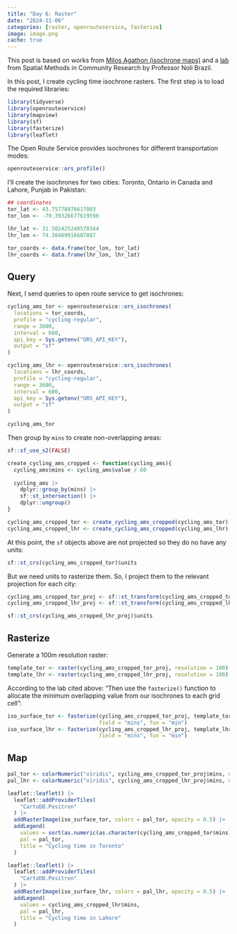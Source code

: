 ```yaml
---
title: "Day 6: Raster"
date: "2024-11-06"
categories: [raster, openrouteservice, fasterize]
image: image.png
cache: true
---
```


This post is based on works from [Milos Agathon (isochrone maps)](https://github.com/milos-agathon/isochrone_maps/blob/main/R/main.r) and a [lab](https://crd230.github.io/lab5b.html) from Spatial Methods in Community Research by Professor Noli Brazil.

In this post, I create cycling time isochrone rasters. The first step is to load the required libraries:

```r
library(tidyverse)
library(openrouteservice)
library(mapview)
library(sf)
library(fasterize)
library(leaflet)
```


The Open Route Service provides isochrones for different transportation modes:

```r
openrouteservice::ors_profile()
```


I'll create the isochrones for two cities: Toronto, Ontario in Canada and Lahore, Punjab in Pakistan:

```r
## coordinates
tor_lat <- 43.75778976617083
tor_lon <- -79.39326677619596

lhr_lat <- 31.502425248570344
lhr_lon <- 74.30409916687087

tor_coords <- data.frame(tor_lon, tor_lat)
lhr_coords <- data.frame(lhr_lon, lhr_lat)
```

## Query

Next, I send queries to open route service to get isochrones:

```r
cycling_ams_tor <- openrouteservice::ors_isochrones(
  locations = tor_coords,
  profile = "cycling-regular",
  range = 3600,
  interval = 600,
  api_key = Sys.getenv("ORS_API_KEY"),
  output = "sf"
)

cycling_ams_lhr <- openrouteservice::ors_isochrones(
  locations = lhr_coords,
  profile = "cycling-regular",
  range = 3600,
  interval = 600,
  api_key = Sys.getenv("ORS_API_KEY"),
  output = "sf"
)
```

```r
cycling_ams_tor
```


Then group by `mins` to create non-overlapping areas:

```r
sf::sf_use_s2(FALSE)

create_cycling_ams_cropped <- function(cycling_ams){
  cycling_ams$mins <- cycling_ams$value / 60
  
  cycling_ams |>
    dplyr::group_by(mins) |>
    sf::st_intersection() |>
    dplyr::ungroup()
}

cycling_ams_cropped_tor <- create_cycling_ams_cropped(cycling_ams_tor)
cycling_ams_cropped_lhr <- create_cycling_ams_cropped(cycling_ams_lhr)
```


At this point, the `sf` objects above are not projected so they do no have any units:

```r
sf::st_crs(cycling_ams_cropped_tor)$units
```

But we need units to rasterize them. So, I project them to the relevant projection for each city:

```r
cycling_ams_cropped_tor_proj <- sf::st_transform(cycling_ams_cropped_tor, crs = 3161)
cycling_ams_cropped_lhr_proj <- sf::st_transform(cycling_ams_cropped_lhr, crs = 32643)

sf::st_crs(cycling_ams_cropped_lhr_proj)$units
```


## Rasterize

Generate a 100m resolution raster: 

```r
template_tor <- raster(cycling_ams_cropped_tor_proj, resolution = 100)
template_lhr <- raster(cycling_ams_cropped_lhr_proj, resolution = 100)
```

According to the lab cited above: "Then use the `fasterize()` function to allocate the minimum overlapping value from our isochrones to each grid cell":

```r
iso_surface_tor <- fasterize(cycling_ams_cropped_tor_proj, template_tor, 
                             field = "mins", fun = "min")
iso_surface_lhr <- fasterize(cycling_ams_cropped_lhr_proj, template_lhr, 
                             field = "mins", fun = "min")
```


## Map

```r
pal_tor <- colorNumeric("viridis", cycling_ams_cropped_tor_proj$mins, na.color = "transparent")
pal_lhr <- colorNumeric("viridis", cycling_ams_cropped_lhr_proj$mins, na.color = "transparent")

leaflet::leaflet() |>
  leaflet::addProviderTiles(
    "CartoDB.Positron"
  ) |>
  addRasterImage(iso_surface_tor, colors = pal_tor, opacity = 0.5) |> 
  addLegend(
    values = sort(as.numeric(as.character(cycling_ams_cropped_tor$mins))), 
    pal = pal_tor,
    title = "Cycling time in Toronto"
  )

leaflet::leaflet() |>
  leaflet::addProviderTiles(
    "CartoDB.Positron"
  ) |>
  addRasterImage(iso_surface_lhr, colors = pal_lhr, opacity = 0.5) |> 
  addLegend(
    values = cycling_ams_cropped_lhr$mins, 
    pal = pal_lhr,
    title = "Cycling time in Lahore"
  )
```

